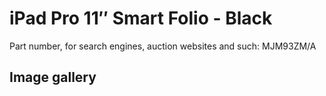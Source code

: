 # iPad Pro 11″ Smart Folio - Black

Part number, for search engines, auction websites and such: MJM93ZM/A

## Image gallery

<div style={{ width: "768px" }}>
  <GalleryComponent
    images={[
      {
        original: "/everysource/MJM93",
        thumbnail: "/everypreview/MJM93",
      },
      {
        original: "/everysource/MJM93_AV1",
        thumbnail: "/everypreview/MJM93_AV1",
      },
      {
        original: "/everysource/MJM93_AV2",
        thumbnail: "/everypreview/MJM93_AV2",
      },
      {
        original: "/everysource/MJM93_AV3",
        thumbnail: "/everypreview/MJM93_AV3",
      },
      {
        original: "/everysource/MJM93_AV4",
        thumbnail: "/everypreview/MJM93_AV4",
      }
    ]}
  />
</div>